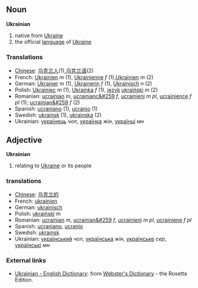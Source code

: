 == Noun ==
'''Ukrainian'''

# native from [[Ukraine]]
# the official [[language]] of [[Ukraine]]

=== Translations ===
*[[Chinese]]: [[乌克兰人]](1),[[乌克兰语]](2)
*French: [[Ukrainien]] ''m'' (1), [[Ukrainienne]] ''f'' (1),[[Ukrainien]] ''m'' (2)
*German: [[Ukrainer]] ''m'' (1), [[Ukrainerin]] ''f'' (1), [[Ukrainisch]] ''n'' (2)
*Polish: [[Ukrainiec]] ''m'' (1), [[Ukrainka]] ''f'' (1), [[język]] [[ukraiński]] ''m'' (2)
*Romanian: [[ucrainian]] ''m'', [[ucrainianc&#259]] ''f'', [[ucrainieni]] ''m pl'', [[ucrainience]] ''f pl'' (1); [[ucrainian&#259]] ''f'' (2)
*Spanish: [[ucraniano]] (1), [[ucranio]] (1)
*Swedish: [[ukrainsk]] (1), [[ukrainska]] (2)
*Ukrainian: [[українець]] ''чол'', [[українка]] ''жін'', [[українці]] ''мн''


== Adjective ==
'''Ukrainian'''

# relating to [[Ukraine]] or its people

=== translations ===
*[[Chinese]]: [[乌克兰的]]
*French: [[ukrainien]]
*German: [[ukrainisch]]
*Polish: [[ukraiński]] ''m''
*Romanian: [[ucrainian]] ''m'', [[ucrainian&#259]] ''f'', [[ucrainieni]] ''m pl'', [[ucrainiene]] ''f pl''
*Spanish: [[ucraniano]], [[ucranio]]
*Swedish: [[ukrainsk]]
*Ukrainian: [[український]] ''чол'', [[українська]] ''жін'', [[українське]] ''сер'', [[українські]] ''мн''

=== External links ===
*[http://www.websters-online-dictionary.org/definition/Ukranian-english/ Ukrainian - English Dictionary]: from [http://www.websters-online-dictionary.org/ Webster's Dictionary] - the Rosetta Edition.